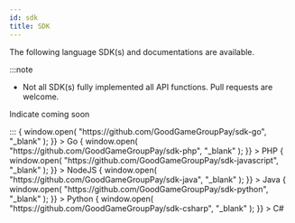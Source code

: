 ```yaml
---
id: sdk
title: SDK
---
```



The following language SDK(s) and documentations are available.

:::note
- Not all SDK(s) fully implemented all API functions. Pull requests are welcome.
 <p style={{color: 'lightgreen'}}> Indicate coming soon </p>
:::

<Flex flexWrap="wrap" mx={-2}>
  <Box p={2} width={[1, 1 / 3]}>
    <Box
      className={styles.box}
      onClick={() => {
        window.open(
          "https://github.com/GoodGameGroupPay/sdk-go",
          "_blank"
        );
      }}
    >
      <Text className={styles.text}>Go</Text>
    </Box>
  </Box>
  <Box p={2} width={[1, 1 / 3]}>
    <Box
      className={styles.box}
      onClick={() => {
        window.open(
          "https://github.com/GoodGameGroupPay/sdk-php",
          "_blank"
        );
      }}
    >
      <Text className={styles.text}> PHP</Text>
    </Box>
  </Box>
  <Box p={2} width={[1, 1 / 3]}>
    <Box
      className={styles.box}
      onClick={() => {
        window.open(
          "https://github.com/GoodGameGroupPay/sdk-javascript",
          "_blank"
        );
      }}
    >
      <Text className={styles.text}>NodeJS</Text>
    </Box>
  </Box>
</Flex>

<Flex flexWrap="wrap" mx={-2}>
  <Box p={2} width={[1, 1 / 3]}>
    <Box
      className={styles.box}
      onClick={() => {
        window.open(
          "https://github.com/GoodGameGroupPay/sdk-java",
          "_blank"
        );
      }}
    >
      <Text className={styles.text}>Java</Text>
    </Box>
  </Box>
  <Box p={2} width={[1, 1 / 3]}>
    <Box
      className={classnames(styles.box, styles.boxComingSoon)}
      onClick={() => {
        window.open(
          "https://github.com/GoodGameGroupPay/sdk-python",
          "_blank"
        );
      }}
    >
      <Text className={styles.text}> Python</Text>
    </Box>
  </Box>
  <Box p={2} width={[1, 1 / 3]}>
    <Box
      className={styles.box}
      onClick={() => {
        window.open(
          "https://github.com/GoodGameGroupPay/sdk-csharp",
          "_blank"
        );
      }}
    >
      <Text className={styles.text}>C#</Text>
    </Box>
  </Box>
</Flex>
